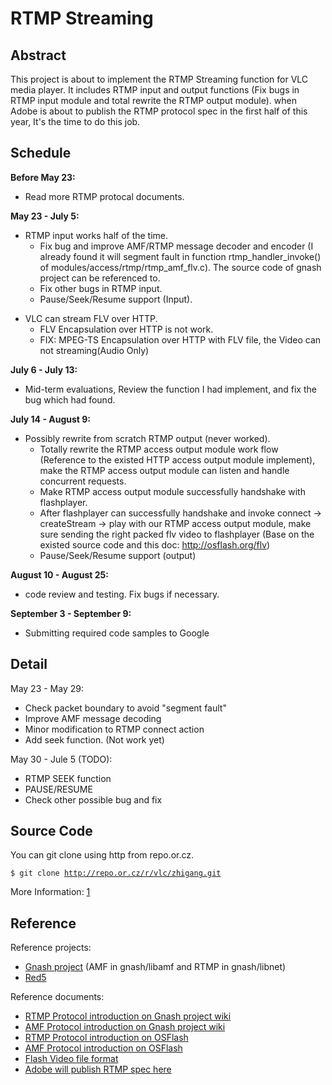 {{SoCProject|year=2009|student=[[User:zhigang|Zhigang Wang]]|mentor=[[User:Courmisch|Remi Denis-Courmont]]}}

=RTMP Streaming=

==Abstract==
This project is about to implement the RTMP Streaming function for VLC media player. It includes RTMP input and output functions (Fix bugs in RTMP input module and total rewrite the RTMP output module). when Adobe is about to publish the RTMP protocol spec in the first half of this year, It's the time to do this job.

==Schedule==
'''Before May 23:'''
* Read more RTMP protocal documents.


'''May 23 - July 5:'''
* RTMP input works half of the time.
** Fix bug and improve AMF/RTMP message decoder and encoder (I already found it will segment fault in function rtmp_handler_invoke() of modules/access/rtmp/rtmp_amf_flv.c). The source code of gnash project can be referenced to.
** Fix other bugs in RTMP input.
** Pause/Seek/Resume support (Input).

* VLC can stream FLV over HTTP.
** FLV Encapsulation over HTTP is not work.
** FIX: MPEG-TS Encapsulation over HTTP with FLV file, the Video can not streaming(Audio Only)


'''July 6 - July 13:'''
* Mid-term evaluations, Review the function I had implement, and fix the bug which had found.


'''July 14 - August 9:'''
* Possibly rewrite from scratch RTMP output (never worked).
** Totally rewrite the RTMP access output module work flow (Reference to the existed HTTP access output module implement), make the RTMP access output module can listen and handle concurrent requests.
** Make RTMP access output module successfully handshake with flashplayer.
** After flashplayer can successfully handshake and invoke connect -> createStream -> play  with our RTMP access output module, make sure sending the right packed flv video to flashplayer (Base on the existed source code and this doc: http://osflash.org/flv)
** Pause/Seek/Resume support (output)


'''August 10 - August 25:'''
*code review and testing. Fix bugs if necessary.


'''September 3 - September 9:'''
*Submitting required code samples to Google

==Detail==
May 23 - May 29:
* Check packet boundary to avoid "segment fault"
* Improve AMF message decoding
* Minor modification to RTMP connect action 
* Add seek function. (Not work yet)

May 30 - Jule 5 (TODO):
* RTMP SEEK function
* PAUSE/RESUME
* Check other possible bug and fix

==Source Code==
You can git clone using http from repo.or.cz.
 $ git clone http://repo.or.cz/r/vlc/zhigang.git

More Information: [http://repo.or.cz/w/vlc/zhigang.git]

==Reference==

Reference projects:
* [http://www.gnashdev.org/ Gnash project] (AMF in gnash/libamf and RTMP in gnash/libnet)
* [http://www.red5.org/ Red5]

Reference documents:
* [http://wiki.gnashdev.org/RTMP RTMP Protocol introduction on Gnash project wiki]
* [http://wiki.gnashdev.org/AMF AMF Protocol introduction on Gnash project wiki]
* [http://osflash.org/documentation/rtmp RTMP Protocol introduction on OSFlash]
* [http://osflash.org/documentation/amf AMF Protocol introduction on OSFlash]
* [http://osflash.org/flv Flash Video file format]
* [http://www.adobe.com/devnet/rtmp/ Adobe will publish RTMP spec here]